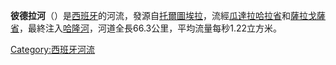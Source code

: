 {{unreferenced|time=2017-09-18T03:01:41+00:00}}
{{Geobox|River
<!-- *** Heading *** -->
| name = 彼德拉河
| native_name = Río Piedra
| other_name = 
| category = 
| category_hide = 1
<!-- *** Names **** --> 
| etymology = 
| nickname = 
<!-- *** Image *** -->
| image = Monasterio de Piedra 1.jpg
| image_caption = 彼德拉河流经{{le|彼德拉修道院|Monasterio de Piedra}}
| image_size = 
<!-- *** Country *** -->
| country = {{flag|Spain}}
| state = 
| region = {{flag|Castile-La Mancha}}<br>{{flag|Aragón}}
| district = [[瓜達拉哈拉省|瓜達拉哈拉省]]<br>[[薩拉戈薩省|薩拉戈薩省]]
| municipality = 
<!-- *** Family *** -->
| parent =
| tributary_left = [[梅薩河|梅薩河]]
| tributary_right = [[奧爾蒂斯河|奧爾蒂斯河]]、Munebraga
| city = [[坎皮略德杜埃尼亚斯|坎皮略德杜埃尼亚斯]]、[[辛瓦利亚|辛瓦利亚]]、[[努埃瓦洛斯|努埃瓦洛斯]]、[[卡雷纳斯|卡雷纳斯]]、[[卡斯特洪德拉萨尔马斯|卡斯特洪德拉萨尔马斯]]
| landmark = 
<!-- *** River locations *** -->
| source = [[坎皮略德杜埃尼亚斯|坎皮略德杜埃尼亚斯]]
| source_location = [[瓜達拉哈拉省|瓜達拉哈拉省]]| source_region = [[卡斯提亚-拉曼查|卡斯提亚-拉曼查]]| source_country = 
| source_elevation = 1195
| source_lat_d = 40.833| source_lat_m = | source_lat_s = | source_lat_NS = N
| source_long_d = 1.655| source_long_m = | source_long_s = | source_long_EW = W
| source1 = 
| source1_location = | source1_region = | source1_country =
| source1_elevation = 
| source1_lat_d = | source1_lat_m = | source1_lat_s = | source1_lat_NS =
| source1_long_d = | source1_long_m = | source1_long_s = | source1_long_EW =
| source_confluence = 
| source_confluence_location = | source_confluence_region = | source_confluence_country =
| source_confluence_elevation = 
| source_confluence_lat_d = | source_confluence_lat_m = | source_confluence_lat_s = | source_confluence_lat_NS =
| source_confluence_long_d = | source_confluence_long_m = | source_confluence_long_s = | source_confluence_long_EW =
| mouth = [[卡斯特洪德拉萨尔马斯|卡斯特洪德拉萨尔马斯]]
| mouth_location = [[薩拉戈薩省|薩拉戈薩省]]| mouth_region = [[阿拉贡自治区|阿拉贡自治区]]| mouth_country = 
| mouth_elevation = 590
| mouth_lat_d = 41.319| mouth_lat_m = | mouth_lat_s = | mouth_lat_NS = N
| mouth_long_d = 1.810| mouth_long_m = | mouth_long_s = | mouth_long_EW = W
<!-- *** Dimensions *** -->
| length = 76
| width = 
| depth = 
| volume =
| watershed = 
| discharge = 1.22
| discharge_max =
| discharge_min =
<!-- *** Free fields *** -->
| free = [[埃布羅河|埃布羅河]]水系| free_type = 水系
<!-- *** Maps *** -->
| map = Cuenca del rio Riedra.jpg
| map_caption = 埃布羅河水系图，中下部黄色区域为彼德拉河流域
| map_background = 
| map_locator =
| map_locator_x =
| map_locator_y = 
<!-- *** Website *** --> 
| website =
| commons =
<!-- *** Footnotes *** -->
| footnotes =
}}
{{for|美国河流|彼德拉河 (圣胡安河支流)}}

'''彼德拉河'''（{{lang-es|Río Piedra}}）是[[西班牙|西班牙]]的河流，發源自[[托爾圖埃拉|托爾圖埃拉]]，流經[[瓜達拉哈拉省|瓜達拉哈拉省]]和[[薩拉戈薩省|薩拉戈薩省]]，最終注入[[哈隆河|哈隆河]]，河道全長66.3公里，平均流量每秒1.22立方米。

{{Spain-geo-stub}}
[[Category:西班牙河流|Category:西班牙河流]]
